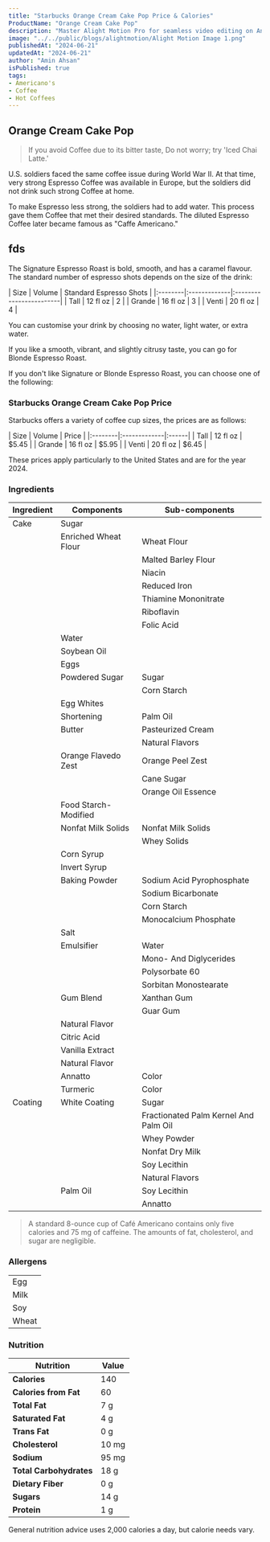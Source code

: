 ```yaml
---
title: "Starbucks Orange Cream Cake Pop Price & Calories"
ProductName: "Orange Cream Cake Pop" 
description: "Master Alight Motion Pro for seamless video editing on Android, iOS, and Tablets with our ultimate guide, unlocking advanced features and elevating your skills in 2024!"
image: "../../public/blogs/alightmotion/Alight Motion Image 1.png"
publishedAt: "2024-06-21"
updatedAt: "2024-06-21"
author: "Amin Ahsan"
isPublished: true
tags:
- Americano's
- Coffee
- Hot Coffees   
---
```


## Orange Cream Cake Pop 
  
> If you avoid Coffee due to its bitter taste, Do not worry; try 'Iced Chai Latte.'

U.S. soldiers faced the same coffee issue during World War II. At that time, very strong Espresso Coffee was available in Europe, but the soldiers did not drink such strong Coffee at home. 

To make Espresso less strong, the soldiers had to add water. This process gave them Coffee that met their desired standards. The diluted Espresso Coffee later became famous as "Caffe Americano."

## fds

The Signature Espresso Roast is bold, smooth, and has a caramel flavour. The standard number of espresso shots depends on the size of the drink:

<div style={{width:"300px"}}>
| Size    |  Volume      | Standard Espresso Shots |
|:--------|:-------------|:------------------------|
| Tall    | 12 fl oz     | 2                       |
| Grande  | 16 fl oz     | 3                       |
| Venti   | 20 fl oz     | 4                       |
</div>

You can customise your drink by choosing no water, light water, or extra water.

If you like a smooth, vibrant, and slightly citrusy taste, you can go for Blonde Espresso Roast.

If you don't like Signature or Blonde Espresso Roast, you can choose one of the following:

### Starbucks Orange Cream Cake Pop Price

Starbucks offers a variety of coffee cup sizes, the prices are as follows:

<div style={{width:"300px"}}>
| Size    |   Volume     | Price |
|:--------|:-------------|:------|
| Tall    | 12 fl oz     | $5.45 |
| Grande  | 16 fl oz     | $5.95 |
| Venti   | 20 fl oz     | $6.45 |
</div>

These prices apply particularly to the United States and are for the year 2024.

### Ingredients
| Ingredient              | Components                         | Sub-components  |
|-------------------------|------------------------------------|-----------------|
| Cake                    | Sugar                              |                 |
|                         | Enriched Wheat Flour               | Wheat Flour     |
|                         |                                    | Malted Barley Flour |
|                         |                                    | Niacin          |
|                         |                                    | Reduced Iron    |
|                         |                                    | Thiamine Mononitrate |
|                         |                                    | Riboflavin      |
|                         |                                    | Folic Acid      |
|                         | Water                              |                 |
|                         | Soybean Oil                        |                 |
|                         | Eggs                               |                 |
|                         | Powdered Sugar                     | Sugar           |
|                         |                                    | Corn Starch     |
|                         | Egg Whites                         |                 |
|                         | Shortening                         | Palm Oil        |
|                         | Butter                             | Pasteurized Cream |
|                         |                                    | Natural Flavors |
|                         | Orange Flavedo Zest                | Orange Peel Zest |
|                         |                                    | Cane Sugar      |
|                         |                                    | Orange Oil Essence |
|                         | Food Starch-Modified               |                 |
|                         | Nonfat Milk Solids                 | Nonfat Milk Solids |
|                         |                                    | Whey Solids     |
|                         | Corn Syrup                         |                 |
|                         | Invert Syrup                       |                 |
|                         | Baking Powder                      | Sodium Acid Pyrophosphate |
|                         |                                    | Sodium Bicarbonate |
|                         |                                    | Corn Starch     |
|                         |                                    | Monocalcium Phosphate |
|                         | Salt                               |                 |
|                         | Emulsifier                         | Water           |
|                         |                                    | Mono- And Diglycerides |
|                         |                                    | Polysorbate 60  |
|                         |                                    | Sorbitan Monostearate |
|                         | Gum Blend                          | Xanthan Gum     |
|                         |                                    | Guar Gum        |
|                         | Natural Flavor                     |                 |
|                         | Citric Acid                        |                 |
|                         | Vanilla Extract                    |                 |
|                         | Natural Flavor                     |                 |
|                         | Annatto                            | Color           |
|                         | Turmeric                           | Color           |
| Coating                 | White Coating                      | Sugar           |
|                         |                                    | Fractionated Palm Kernel And Palm Oil |
|                         |                                    | Whey Powder     |
|                         |                                    | Nonfat Dry Milk |
|                         |                                    | Soy Lecithin    |
|                         |                                    | Natural Flavors |
|                         | Palm Oil                           | Soy Lecithin    |
|                         |                                    | Annatto         |

> A standard 8-ounce cup of Café Americano contains only five calories and 75 mg of caffeine. The amounts of fat, cholesterol, and sugar are negligible.

### Allergens
|                      |
|----------------------|
| Egg                  |
| Milk                  |
| Soy                  |
| Wheat                  |


### Nutrition

| Nutrition            | Value       | 
|----------------------|-------------|
| **Calories**         | 140         |
| **Calories from Fat**| 60          |
| **Total Fat**        | 7 g         |
| **Saturated Fat**    | 4 g         |
| **Trans Fat**        | 0 g         |
| **Cholesterol**      | 10 mg       |
| **Sodium**           | 95 mg       |
| **Total Carbohydrates** | 18 g    | 
| **Dietary Fiber**    | 0 g         |
| **Sugars**           | 14 g        |
| **Protein**          | 1 g         |


 General nutrition advice uses 2,000 calories a day, but calorie needs vary. 